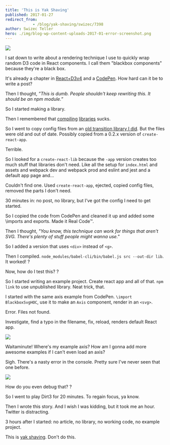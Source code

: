 ```yaml
---
title: 'This is Yak Shaving'
published: 2017-01-27
redirect_from: 
            - /blog/yak-shaving/swizec/7398
author: Swizec Teller
hero: ./img/blog-wp-content-uploads-2017-01-error-screenshot.png
---
```

![](./img/t0XHtgJ.gif)



I sat down to write about a rendering technique I use to quickly wrap random D3 code in React components. I call them "blackbox components" because they're a black box.



It's already a chapter in [React+D3v4](https://gumroad.com/l/mTWg) and a [CodePen](https://codepen.io/swizec/pen/woNjVw). How hard can it be to write a post?



Then I thought, _”This is dumb. People shouldn't keep rewriting this. It should be an npm module.”_



So I started making a library.



Then I remembered that [compiling](https://swizec.com/blog/livecoding-19-its-hard-to-package-a-library/swizec/6927) [libraries](https://swizec.com/blog/livecoding-21-use-babel-for-libraries-not-webpack/swizec/6982) sucks.



So I went to copy config files from an [old transition library I did](https://github.com/Swizec/react-transitionable-component). But the files were old and out of date. Possibly copied from a 0.2.x version of `create-react-app`.



Terrible.



So I looked for a `create-react-lib` because the `-app` version creates too much stuff that libraries don't need. Like all the setup for `index.html` and assets and webpack dev and webpack prod and eslint and jest and a default app page and…



Couldn't find one. Used `create-react-app`, ejected, copied config files, removed the parts I don't need.



30 minutes in: no post, no library, but I’ve got the config I need to get started.



So I copied the code from CodePen and cleaned it up and added some \\imports and exports. Made it Real Code™.



Then I thought, _"You know, this technique can work for things that aren't SVG. There's plenty of stuff people might wanna use."_



So I added a version that uses `<div>` instead of `<g>`.



Then I compiled. `node_modules/babel-cli/bin/babel.js src --out-dir lib`. It worked! ?



Now, how do I test this? ?



So I started writing an example project. Create react app and all of that. `npm link` to use unpublished library. Neat trick, that.



I started with the same axis example from CodePen. `\import BlackboxSvgHOC`, use it to make an `Axis` component, render in an `<svg>`.



Error. Files not found.



Investigate, find a typo in the filename, fix, reload, renders default React app.



![](./img/blog-wp-content-uploads-2017-01-default-app.gif)



Waitaminute! Where's my example axis? How am I gonna add more awesome examples if I can't even load an axis?



Sigh. There's a nasty error in the console. Pretty sure I've never seen that one before.



![](./img/blog-wp-content-uploads-2017-01-error-screenshot.png)



How do you even debug that? ?



So I went to play Dirt3 for 20 minutes. To regain focus, ya know.



Then I wrote this story. And I wish I was kidding, but it took me an hour. Twitter is distracting.



3 hours after I started: no article, no library, no working code, no example project.



This is [yak shaving](https://en.wiktionary.org/wiki/yak_shaving). Don't do this.